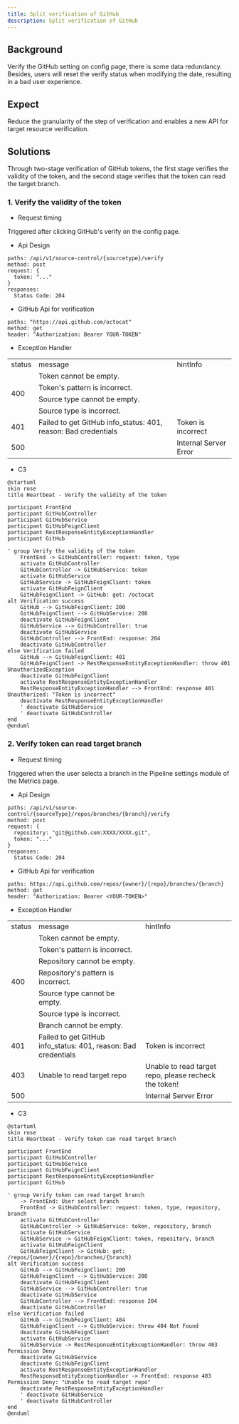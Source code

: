 ```yaml
---
title: Split verification of GitHub
description: Split verification of GitHub
---
```


## Background

Verify the GitHub setting on config page, there is some data redundancy. Besides, users will reset the verify status when modifying the date, resulting in a bad user experience.

## Expect

Reduce the granularity of the step of verification and enables a new API for target resource verification.

## Solutions

Through two-stage verification of GitHub tokens, the first stage verifies the validity of the token, and the second stage verifies that the token can read the target branch.

### 1. Verify the validity of the token

- Request timing

Triggered after clicking GitHub's verify on the config page.

- Api Design
```
paths: /api/v1/source-control/{sourcetype}/verify
method: post
request: {
  token: "..."
}
responses:
  Status Code: 204
```
- GitHub Api for verification
```
paths: "https://api.github.com/octocat"
method: get
header: "Authorization: Bearer YOUR-TOKEN"
```
- Exception Handler
<table>
  <tr>
    <td>status</td>
    <td>message</td>
    <td>hintInfo</td>
  </tr>
  <tr>
    <td rowspan="4">400</td>
    <td>Token cannot be empty.</td>
    <td rowspan="4"></td>
  </tr>
  <tr>
    <td>Token's pattern is incorrect.</td>
  </tr>
  <tr>
    <td>Source type cannot be empty.</td>
  </tr>
  <tr>
    <td>Source type is incorrect.</td>
  </tr>
  <tr>
    <td>401</td>
    <td>Failed to get GitHub info_status: 401, reason: Bad credentials</td>
    <td>Token is incorrect</td>
  </tr>
  <tr>
    <td>500</td>
    <td></td>
    <td>Internal Server Error</td>
  </tr>
</table>

- C3
```plantuml
@startuml
skin rose
title Heartbeat - Verify the validity of the token

participant FrontEnd
participant GitHubController
participant GitHubService
participant GitHubFeignClient
participant RestResponseEntityExceptionHandler
participant GitHub

' group Verify the validity of the token
    FrontEnd -> GitHubController: request: token, type
    activate GitHubController
    GitHubController -> GitHubService: token
    activate GitHubService
    GitHubService -> GitHubFeignClient: token
    activate GitHubFeignClient
    GitHubFeignClient -> GitHub: get: /octocat
alt Verification success
    GitHub --> GitHubFeignClient: 200
    GitHubFeignClient --> GitHubService: 200
    deactivate GitHubFeignClient
    GitHubService --> GitHubController: true
    deactivate GitHubService
    GitHubController --> FrontEnd: response: 204
    deactivate GitHubController
else Verification failed
    GitHub --> GitHubFeignClient: 401
    GitHubFeignClient -> RestResponseEntityExceptionHandler: throw 401 UnauthorizedException
    deactivate GitHubFeignClient
    activate RestResponseEntityExceptionHandler
    RestResponseEntityExceptionHandler --> FrontEnd: response 401 Unauthorized: "Token is incorrect"
    deactivate RestResponseEntityExceptionHandler
    ' deactivate GitHubService
    ' deactivate GitHubController
end
@enduml
```

### 2. Verify token can read target branch
- Request timing

Triggered when the user selects a branch in the Pipeline settings module of the Metrics page.

- Api Design
```
paths: /api/v1/source-control/{sourceType}/repos/branches/{branch}/verify
method: post
request: {
  repository: "git@github.com:XXXX/XXXX.git",
  token: "..."
}
responses:
  Status Code: 204
```
- GitHub Api for verification
```
paths: https://api.github.com/repos/{owner}/{repo}/branches/{branch}
method: get
header: "Authorization: Bearer <YOUR-TOKEN>"
```
- Exception Handler
<table>
  <tr>
    <td>status</td>
    <td>message</td>
    <td>hintInfo</td>
  </tr>
  <tr>
    <td rowspan="7">400</td>
    <td>Token cannot be empty.</td>
    <td rowspan="7"></td>
  </tr>
  <tr>
    <td>Token's pattern is incorrect.</td>
  </tr>
  <tr>
    <td>Repository cannot be empty.</td>
  </tr>
  <tr>
    <td>Repository's pattern is incorrect.</td>
  </tr>
  <tr>
    <td>Source type cannot be empty.</td>
  </tr>
  <tr>
    <td>Source type is incorrect.</td>
  </tr>
  <tr>
    <td>Branch cannot be empty.</td>
  </tr>
  <tr>
    <td>401</td>
    <td>Failed to get GitHub info_status: 401, reason: Bad credentials</td>
    <td>Token is incorrect</td>
  </tr>
  <tr>
    <td>403</td>
    <td>Unable to read target repo</td>
    <td>Unable to read target repo, please recheck the token!</td>
  </tr>
  <tr>
    <td>500</td>
    <td></td>
    <td>Internal Server Error</td>
  </tr>
</table>

- C3
```plantuml
@startuml
skin rose
title Heartbeat - Verify token can read target branch

participant FrontEnd
participant GitHubController
participant GitHubService
participant GitHubFeignClient
participant RestResponseEntityExceptionHandler
participant GitHub

' group Verify token can read target branch
    -> FrontEnd: User select branch
    FrontEnd -> GitHubController: request: token, type, repository, branch
    activate GitHubController
    GitHubController -> GitHubService: token, repository, branch
    activate GitHubService
    GitHubService -> GitHubFeignClient: token, repository, branch
    activate GitHubFeignClient
    GitHubFeignClient -> GitHub: get: /repos/{owner}/{repo}/branches/{branch}
alt Verification success
    GitHub --> GitHubFeignClient: 200
    GitHubFeignClient --> GitHubService: 200
    deactivate GitHubFeignClient
    GitHubService --> GitHubController: true
    deactivate GitHubService
    GitHubController --> FrontEnd: response 204
    deactivate GitHubController
else Verification failed
    GitHub --> GitHubFeignClient: 404
    GitHubFeignClient --> GitHubService: throw 404 Not Found
    deactivate GitHubFeignClient
    activate GitHubService
    GitHubService -> RestResponseEntityExceptionHandler: throw 403 Permission Deny
    deactivate GitHubService
    deactivate GitHubFeignClient
    activate RestResponseEntityExceptionHandler
    RestResponseEntityExceptionHandler -> FrontEnd: response 403 Permission Deny: "Unable to read target repo"
    deactivate RestResponseEntityExceptionHandler
    ' deactivate GitHubService
    ' deactivate GitHubController
end
@enduml
```
